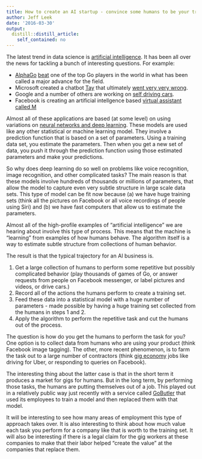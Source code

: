 ```yaml
---
title: How to create an AI startup - convince some humans to be your training set
author: Jeff Leek
date: '2016-03-30'
output:
  distill::distill_article:
    self_contained: no
---
```



The latest trend in data science is [artificial intelligence](https://en.wikipedia.org/wiki/Artificial_intelligence). It has been all over the news for tackling a bunch of interesting questions. For example: 

* [AlphaGo](https://deepmind.com/alpha-go.html) [beat](http://www.techrepublic.com/article/how-googles-deepmind-beat-the-game-of-go-which-is-even-more-complex-than-chess/) one of the top Go players in the world in what has been called a major advance for the field. 
* Microsoft created a chatbot [Tay](http://techcrunch.com/2016/03/23/microsofts-new-ai-powered-bot-tay-answers-your-tweets-and-chats-on-groupme-and-kik/) that ultimately [went very very wrong](http://www.bbc.com/news/technology-35902104).
* Google and a number of others are working on [self driving cars](https://www.google.com/selfdrivingcar/).
* Facebook is creating an artificial intellgence based [virtual assistant called M](http://www.engadget.com/2015/08/26/facebook-messenger-m-assistant/)

Almost all of these applications are based (at some level) on using variations on [neural networks and deep learning](http://neuralnetworksanddeeplearning.com/). These models are used like any other statistical or machine learning model. They involve a prediction function that is based on a set of parameters. Using a training data set, you estimate the parameters. Then when you get a new set of data, you push it through the prediction function using those estimated parameters and make your predictions. 

So why does deep learning do so well on problems like voice recognition, image recognition, and other complicated tasks? The main reason is that these models involve hundreds of thousands or millions of parameters, that allow the model to capture even very subtle structure in large scale data sets. This type of model can be fit now because (a) we have huge training sets (think all the pictures on Facebook or all voice recordings of people using Siri) and (b) we have fast computers that allow us to estimate the parameters. 

Almost all of the high-profile examples of "artificial intelligence" we are hearing about involve this type of process. This means that the machine is "learning" from examples of how humans behave. The algorithm itself is a way to estimate subtle structure from collections of human behavior. 

The result is that the typical trajectory for an AI business is. 

1. Get a large collection of humans to perform some repetitive but possibly complicated behavior (play thousands of games of Go, or answer requests from people on Facebook messenger, or label pictures and videos, or drive cars.)
2. Record all of the actions the humans perform to create a training set. 
3. Feed these data into a statistical model with a huge number of parameters - made possible by having a huge training set collected from the humans in steps 1 and 2. 
4. Apply the algorithm to perform the repetitive task and cut the humans out of the process. 

The question is how do you get the humans to perform the task for you? One option is to collect data from humans who are using your product (think Facebook image tagging). The other, more recent phenomenon, is to farm the task out to a large number of contractors (think [gig economy](http://www.theguardian.com/commentisfree/2015/jul/26/will-we-get-by-gig-economy) jobs like driving for Uber, or responding to queries on Facebook). 

The interesting thing about the latter case is that in the short term it produces a market for gigs for humans. But in the long term, by performing those tasks, the humans are putting themselves out of a job. This played out in a relatively public way just recently with a service called [GoButler](http://www.fastcompany.com/3058060/this-is-what-it-feels-like-when-a-robot-takes-your-job) that used its employees to train a model and then replaced them with that model. 


It will be interesting to see how many areas of employment this type of approach takes over. It is also interesting to think about how much value each task you perform for a company like that is worth to the training set. It will also be interesting if there is a legal claim for the gig workers at these companies to make that their labor helped "create the value" at the companies that replace them. 

